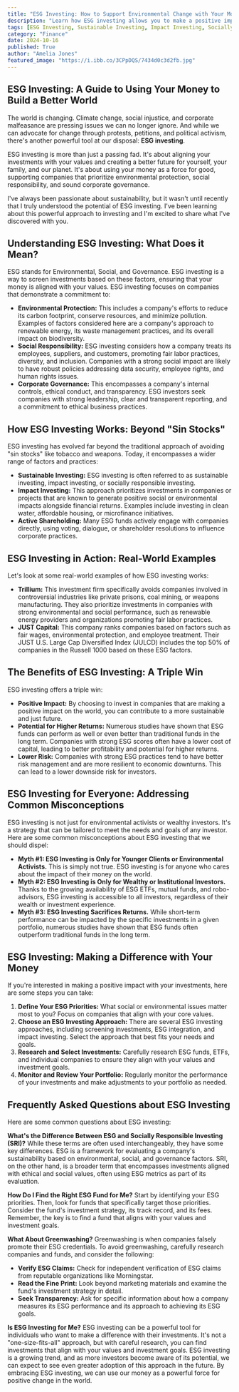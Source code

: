 ```yaml
---
title: "ESG Investing: How to Support Environmental Change with Your Money"
description: "Learn how ESG investing allows you to make a positive impact on the environment and society while potentially boosting your returns. This guide covers the basics of ESG investing, explores real-world examples, and addresses common misconceptions."
tags: [ESG Investing, Sustainable Investing, Impact Investing, Socially Responsible Investing, Environmental Sustainability, Social Responsibility, Corporate Governance, Investment Strategy, Financial Returns, Ethical Investing]
category: "Finance"
date: 2024-10-16
published: True
author: "Amelia Jones"
featured_image: "https://i.ibb.co/3CPpDQS/7434d0c3d2fb.jpg"
---
```


##  ESG Investing:  A Guide to Using Your Money to Build a Better World

The world is changing.  Climate change, social injustice, and corporate malfeasance are pressing issues we can no longer ignore.  And while we can advocate for change through protests, petitions, and political activism, there's another powerful tool at our disposal:  **ESG investing**.

ESG investing is more than just a passing fad.  It's about aligning your investments with your values and creating a better future for yourself, your family, and our planet.  It's about using your money as a force for good, supporting companies that prioritize environmental protection, social responsibility, and sound corporate governance.

I've always been passionate about sustainability, but it wasn't until recently that I truly understood the potential of ESG investing.  I've been learning about this powerful approach to investing and I'm excited to share what I've discovered with you.  

## Understanding ESG Investing: What Does it Mean?

ESG stands for Environmental, Social, and Governance.  ESG investing is a way to screen investments based on these factors, ensuring that your money is aligned with your values.  ESG investing focuses on companies that demonstrate a commitment to:

* **Environmental Protection:**  This includes a company's efforts to reduce its carbon footprint, conserve resources, and minimize pollution.  Examples of factors considered here are a company's approach to renewable energy, its waste management practices, and its overall impact on biodiversity.
* **Social Responsibility:**  ESG investing considers how a company treats its employees, suppliers, and customers, promoting fair labor practices, diversity, and inclusion.  Companies with a strong social impact are likely to have robust policies addressing data security, employee rights, and human rights issues.
* **Corporate Governance:**  This encompasses a company's internal controls, ethical conduct, and transparency.  ESG investors seek companies with strong leadership, clear and transparent reporting, and a commitment to ethical business practices.

## How ESG Investing Works:  Beyond "Sin Stocks" 

ESG investing has evolved far beyond the traditional approach of avoiding "sin stocks" like tobacco and weapons.  Today, it encompasses a wider range of factors and practices:

* **Sustainable Investing:**  ESG investing is often referred to as sustainable investing, impact investing, or socially responsible investing. 
* **Impact Investing:**  This approach prioritizes investments in companies or projects that are known to generate positive social or environmental impacts alongside financial returns.  Examples include investing in clean water, affordable housing, or microfinance initiatives.
* **Active Shareholding:**  Many ESG funds actively engage with companies directly, using voting, dialogue, or shareholder resolutions to influence corporate practices.

##  ESG Investing in Action:  Real-World Examples

Let's look at some real-world examples of how ESG investing works:

* **Trillium:** This investment firm specifically avoids companies involved in controversial industries like private prisons, coal mining, or weapons manufacturing.  They also prioritize investments in companies with strong environmental and social performance, such as renewable energy providers and organizations promoting fair labor practices.
* **JUST Capital:**  This company ranks companies based on factors such as fair wages, environmental protection, and employee treatment. Their JUST U.S. Large Cap Diversified Index (JULCD) includes the top 50% of companies in the Russell 1000 based on these ESG factors.

## The Benefits of ESG Investing:  A Triple Win

ESG investing offers a triple win:  

* **Positive Impact:**  By choosing to invest in companies that are making a positive impact on the world, you can contribute to a more sustainable and just future.
* **Potential for Higher Returns:**  Numerous studies have shown that ESG funds can perform as well or even better than traditional funds in the long term.  Companies with strong ESG scores often have a lower cost of capital, leading to better profitability and potential for higher returns.
* **Lower Risk:**  Companies with strong ESG practices tend to have better risk management and are more resilient to economic downturns.  This can lead to a lower downside risk for investors.

##  ESG Investing for Everyone:  Addressing Common Misconceptions

ESG investing is not just for environmental activists or wealthy investors.  It's a strategy that can be tailored to meet the needs and goals of any investor.  Here are some common misconceptions about ESG investing that we should dispel:

* **Myth #1: ESG Investing is Only for Younger Clients or Environmental Activists.**  This is simply not true. ESG investing is for anyone who cares about the impact of their money on the world.
* **Myth #2: ESG Investing is Only for Wealthy or Institutional Investors.**  Thanks to the growing availability of ESG ETFs, mutual funds, and robo-advisors, ESG investing is accessible to all investors, regardless of their wealth or investment experience.
* **Myth #3: ESG Investing Sacrifices Returns.**  While short-term performance can be impacted by the specific investments in a given portfolio, numerous studies have shown that ESG funds often outperform traditional funds in the long term.

##  ESG Investing:  Making a Difference with Your Money

If you're interested in making a positive impact with your investments, here are some steps you can take:

1. **Define Your ESG Priorities:** What social or environmental issues matter most to you?  Focus on companies that align with your core values.
2. **Choose an ESG Investing Approach:**  There are several ESG investing approaches, including screening investments, ESG integration, and impact investing.  Select the approach that best fits your needs and goals.
3. **Research and Select Investments:**  Carefully research ESG funds, ETFs, and individual companies to ensure they align with your values and investment goals.
4. **Monitor and Review Your Portfolio:**  Regularly monitor the performance of your investments and make adjustments to your portfolio as needed.

##  Frequently Asked Questions about ESG Investing

Here are some common questions about ESG investing:

**What's the Difference Between ESG and Socially Responsible Investing (SRI)?**  While these terms are often used interchangeably, they have some key differences.  ESG is a framework for evaluating a company's sustainability based on environmental, social, and governance factors.  SRI, on the other hand, is a broader term that encompasses investments aligned with ethical and social values, often using ESG metrics as part of its evaluation.

**How Do I Find the Right ESG Fund for Me?** Start by identifying your ESG priorities. Then, look for funds that specifically target those priorities.  Consider the fund's investment strategy, its track record, and its fees.  Remember, the key is to find a fund that aligns with your values and investment goals.

**What About Greenwashing?**  Greenwashing is when companies falsely promote their ESG credentials.  To avoid greenwashing, carefully research companies and funds, and consider the following:

*  **Verify ESG Claims:** Check for independent verification of ESG claims from reputable organizations like Morningstar.
*  **Read the Fine Print:**  Look beyond marketing materials and examine the fund's investment strategy in detail.
* **Seek Transparency:** Ask for specific information about how a company measures its ESG performance and its approach to achieving its ESG goals.

**Is ESG Investing for Me?**  ESG investing can be a powerful tool for individuals who want to make a difference with their investments.  It's not a "one-size-fits-all" approach, but with careful research, you can find investments that align with your values and investment goals.  ESG investing is a growing trend, and as more investors become aware of its potential, we can expect to see even greater adoption of this approach in the future.  By embracing ESG investing, we can use our money as a powerful force for positive change in the world.
